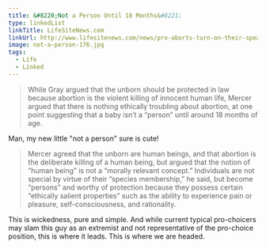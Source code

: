 ```yaml
---
title: &#8220;Not a Person Until 18 Months&#8221;
type: linkedList
linkTitle: LifeSiteNews.com
linkUrl: http://www.lifesitenews.com/news/pro-aborts-turn-on-their-speaker-at-halifax-debate
image: not-a-person-176.jpg
tags:
  - Life
  - Linked
---
```


> While Gray argued that the unborn should be protected in law because abortion is the violent killing of innocent human life, Mercer argued that there is nothing ethically troubling about abortion, at one point suggesting that a baby isn’t a “person” until around 18 months of age.

Man, my new little "not a person" sure is cute!

> Mercer agreed that the unborn are human beings, and that abortion is the deliberate killing of a human being, but argued that the notion of “human being” is not a “morally relevant concept.”  Individuals are not special by virtue of their “species membership,” he said, but become “persons” and worthy of protection because they possess certain “ethically salient properties” such as the ability to experience pain or pleasure, self-consciousness, and rationality.

This is wickedness, pure and simple. And while current typical pro-choicers may slam this guy as an extremist and not representative of the pro-choice position, this is where it leads. This is where we are headed.
